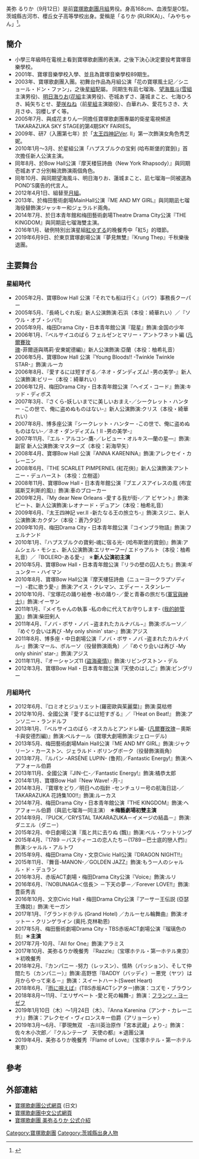 {{藝人
| 姓名                    = 美弥るりか (みや るりか）
| 出生日期                = 9月12日
| 綽號                    = るりか,みやちゃん
| 職業                    = 舞台[[演員|演員]]
| 類型                   = 藝人
| 出生地點                = {{JPN}}
| 教育程度                = 寶塚音樂學校
| yearsactive             = 2003-
}}

{{japanese|japanese=美弥るりか |kana=みや るりか|romaji=Miya Rurika}}

美弥 るりか（9月12日）是前[[寶塚歌劇團|寶塚歌劇團]][[月組|月組]]男役。身高168cm、血液型是O型。茨城縣古河市、櫻丘女子高等學校出身。愛稱是「るりか (RURIKA)」、「みやちゃん」<ref>{{Cite web |url=http://kageki.hankyu.co.jp/star/miya_rurika.html |title=寶塚歌劇團 美弥るりか 公式介紹 |access-date=2016-09-05 |archive-url=https://web.archive.org/web/20160916210922/http://kageki.hankyu.co.jp/star/miya_rurika.html |archive-date=2016-09-16 |dead-url=yes }}</ref>。

== 簡介 ==
*小學三年級時在電視上看到寶塚歌劇團的表演，之後下決心決定要投考寶塚音樂學校。 
*2001年、寶塚音樂學校入學、並且為寶塚音樂學校89期生。 
*2003年、寶塚歌劇團入團。初舞台作品為月組公演「花の寶塚風土記／シニョール・ドン・ファン」，之後[[星組|星組]]配屬。 同期生有凪七瑠海、[[望海風斗|望海風斗]]([[雪組|雪組]]主演男役)、[[明日海りお|明日海りお]]([[花組|花組]]主演男役)、壱城あずさ、蓮城まこと、七海ひろき、純矢ちとせ、[[夢咲ねね|夢咲ねね]]（前[[星組|星組]]主演娘役）、白華れみ、愛花ちさき、大月さゆ、羽櫻しずく等。 
*2005年7月、與成花まりん一同擔任寶塚歌劇團專屬的衛星電視頻道TAKARAZUKA SKY STAGE的第4期SKY FAIRIES。
*2009年、研7（入團第七年）於「[[太王四神記|太王四神記]]Ver. II」第一次飾演女角色秀芝妮。 
*2010年1月～3月、於星組公演「ハプスブルクの宝剣 (哈布斯堡的寶劍)」首次擔任新人公演主演。 
*同年8月、於Bow Hall公演『摩天楼狂詩曲（New York Rhapsody）』與同期壱城あずさ分別輪流飾演兩個角色。 
*同年10月、與同期望海風斗、明日海りお、蓮城まこと、凪七瑠海一同被選為POND'S廣告的代言人。 
*2012年4月1日、組替至[[月組|月組]]。
*2013年、於梅田藝術劇場MainHall公演『ME AND MY GIRL』與同期凪七瑠海役替飾演ジャッキー和ジェラルド兩角。
*2014年7月、於日本青年館和梅田藝術劇場Theatre Drama City公演『THE KINGDOM』與同期凪七瑠海雙主演。
*2016年1月、破例特別出演星組[[紅ゆずる|紅ゆずる]]的晚餐秀中「紅5」的環節。
*2019年6月9日、於東京寶塚劇場公演『夢見無雙』『Krung Thep』千秋樂後退團。

== 主要舞台 ==
===星組時代===
*2005年2月、寶塚Bow Hall 公演『それでも船は行く』（バウ）事務長クーパー
*2005年5月、『長崎しぐれ坂』新人公演飾演:石浜（本役：綺華れい）／『ソウル・オブ・シバ!!』
*2005年9月、梅田Drama City・日本青年館公演『龍星』飾演:金国の少年
*2006年1月、『ベルサイユのばら フェルゼンとマリー・アントワネット編 ([[凡爾賽玫瑰|凡爾賽玫瑰]]-菲爾遜與瑪莉·安東妮德編)』新人公演飾演:亞蘭（本役：柚希礼音）
*2006年5月、寶塚Bow Hall 公演『Young Bloods!! -Twinkle Twinkle STAR-』飾演:ルーカ
*2006年8月、『愛するには短すぎる／ネオ・ダンディズム! -男の美学-』新人公演飾演:ビリー（本役：綺華れい）
*2006年12月、梅田Drama City・日本青年館公演『ヘイズ・コード』飾演:キッド・ディボス
*2007年3月、『さくら-妖しいまでに美しいおまえ-／シークレット・ハンター -この世で、俺に盗めぬものはない-』新人公演飾演:クリス（本役・綺華れい）
*2007年8月、博多座公演『シークレット・ハンター -この世で、俺に盗めぬものはない-／ネオ・ダンディズム！II -男の美学-』
*2007年11月、『エル・アルコン-鷹-／レビュー・オルキス―蘭の星―』飾演:副官  新人公演飾演:マスターズ（本役：彩海早矢）
*2008年4月、寶塚Bow Hall 公演『ANNA KARENINA』飾演:アレクセイ・カレーニン
*2008年6月、『THE SCARLET PIMPERNEL (紅花俠)』新人公演飾演:アントニー・デュハースト（本役：立樹遥）
*2008年11月、寶塚Bow Hall・日本青年館公演『ブエノスアイレスの風 (布宜諾斯艾利斯的風)』飾演:車のブローカー
*2009年2月、『My dear New Orleans -愛する我が街-／ア ビヤント』飾演:ピート、新人公演飾演:レオナード・デュアン（本役：柚希礼音）
*2009年6月、『太王四神記 ver.II -新たなる王の旅立ち-』飾演:スジニ、新人公演飾演:カクダン（本役：蒼乃夕妃）
*2009年10月、梅田Drama City・日本青年館公演『コインブラ物語』飾演:フェルナンド
*2010年1月、『ハプスブルクの寶剣-魂に宿る光- (哈布斯堡的寶劍)』飾演:アムシェル・モシェ、新人公演飾演:エリヤーフー/ エドゥアルト（本役：柚希礼音）／『BOLERO-ある愛-』 ＊'''新人公演初主演'''
*2010年5月、寶塚Bow Hall・日本青年館公演『リラの壁の囚人たち』飾演:ギュンター・ハイマン
*2010年8月、寶塚Bow Hall公演『摩天樓狂詩曲（ニューヨークラプソディー）-君に歌う愛-』飾演:アイス・クレマン、エディー・スタンレー
*2010年10月、『宝塚花の踊り絵巻 -秋の踊り-／愛と青春の旅だち([[軍官與紳士|軍官與紳士]])』飾演:イーサン
*2011年1月、『メイちゃんの執事 -私の命に代えてお守りします- ([[我的帥管家|我的帥管家]])』飾演:柴田剣人
*2011年4月、『ノバ・ボサ・ノバ −盗まれたカルナバル−』飾演:ボルーソ／『めぐり会いは再び -My only shinin' star-』飾演:アジス
*2011年8月、博多座・中日劇場公演『ノバ・ボサ・ノバ -盗まれたカルナバル-』飾演:マール、ボルーソ（役替飾演兩角）／『めぐり会いは再び -My only shinin' star-』飾演:アジス
*2011年11月、『オーシャンズ11 ([[盜海豪情|盜海豪情]])』飾演:リビングストン・デル
*2012年3月、寶塚Bow Hall・日本青年館公演『天使のはしご』飾演:ビングリー

===月組時代===
*2012年6月、『ロミオとジュリエット(羅密歐與茱麗葉)』飾演:莫枯修 
*2012年10月、全國公演『愛するには短すぎる』／『Heat on Beat!』 飾演:アンソニー・ランドルフ
*2013年1月、『ベルサイユのばら -オスカルとアンドレ編- ([[凡爾賽玫瑰|凡爾賽玫瑰]]－奧斯卡與安德烈編)』飾演:ベルナール（寶塚大劇場飾演:ジェローデル)
*2013年5月、梅田藝術劇場Main Hall公演『ME AND MY GIRL』飾演:ジャクリーン・カーストン、ジェラルド・ボリングボーク（役替飾演兩角）
*2013年7月、『ルパン -ARSÈNE LUPIN- (鲁邦)／Fantastic Energy!』飾演:ヘアフォール伯爵
*2013年11月、全國公演『JIN-仁-／Fantastic Energy!』飾演:橘恭太郎
*2014年1月、寶塚Bow Hall『New Wave! -月-』
*2014年3月、『寶塚をどり／明日への指針 -センチュリー号の航海日誌-／TAKARAZUKA 花詩集100!!』飾演:ルーカス
*2014年7月、梅田Drama City・日本青年館公演『THE KINGDOM』飾演:ヘアフォール伯爵（與凪七瑠海一同主演） '''＊梅藝劇場初雙主演'''
*2014年9月、『PUCK／CRYSTAL TAKARAZUKA－イメージの結晶－』飾演:ダニエル（ダニー）
*2015年2月、中日劇場公演『風と共に去りぬ (飄)』飾演:ベル・ワットリング
*2015年4月、『1789 －バスティーユの恋人たち－(1789－巴士底的戀人們)』飾演:シャルル・アルトワ
*2015年9月、梅田Drama City・文京Civic Hall公演『DRAGON NIGHT!!』
*2015年11月、『舞音-MANON-／GOLDEN JAZZ』飾演:もう一人のシャルル・ド・デュラン
*2016年3月、赤坂ACT劇場・梅田Drama City公演『Voice』飾演:ルリ
*2016年6月、『NOBUNAGA＜信長＞ －下天の夢－／Forever LOVE!!』飾演:豊臣秀吉 
*2016年10月、文京Civic Hall・梅田Drama City公演『アーサー王伝説 (亞瑟王傳說)』飾演:モーガン 
*2017年1月、『グランドホテル (Grand Hotel) ／カルーセル輪舞曲』飾演:オットー・クリンゲライン (奥托.克林勒恩)
*2017年5月、梅田藝術劇場Drama City・TBS赤坂ACT劇場公演『瑠璃色の刻』'''＊主演''' 
*2017年7月-10月、『All for One』飾演:アラミス  
*2017年10月、美弥るりか晚餐秀  『Razzle』（宝塚ホテル・第一ホテル東京）＊初晚餐秀
*2018年2月、『カンパニー -努力（レッスン）、情熱（パッション）、そして仲間たち（カンパニー）』飾演:高野悠『BADDY（バッディ）－悪党（ヤツ）は月からやって来る－』飾演：スイートハート(Sweet Heart)
*2018年6月、『[[萬花嬉春|雨に唄えば]]』(TBS赤坂ACTシアター)飾演：コズモ・ブラウン
*2018年8月～11月、『エリザベート -愛と死の輪舞-』飾演：[[法蘭茲·約瑟夫一世|フランツ・ヨーゼフ]]
*2019年1月10日（木）～1月24日（木）、『Anna Karenina（アンナ・カレーニナ）』飾演：アレクセイ・ヴィロンスキー伯爵（アリョーシャ）
*2019年3月～6月、『夢現無双　-吉川英治原作「宮本武蔵」より-』飾演：佐々木小次郎／『クルンテープ　天使の都』＊退團公演
*2019年4月、美弥るりか晚餐秀『Flame of Love』（宝塚ホテル・第一ホテル東京）

== 參考 ==
{{reflist}}

==外部連結==
*[http://kageki.hankyu.co.jp/ 寶塚歌劇團公式網頁] (日文)
*[https://web.archive.org/web/20160601234236/http://takarazukarevue.tw/index.html 寶塚歌劇團中文公式網頁]
*[https://web.archive.org/web/20160916210922/http://kageki.hankyu.co.jp/star/miya_rurika.html 寶塚歌劇團 美弥るりか 公式介紹]

[[Category:寶塚歌劇團|Category:寶塚歌劇團]]
[[Category:茨城縣出身人物|Category:茨城縣出身人物]]